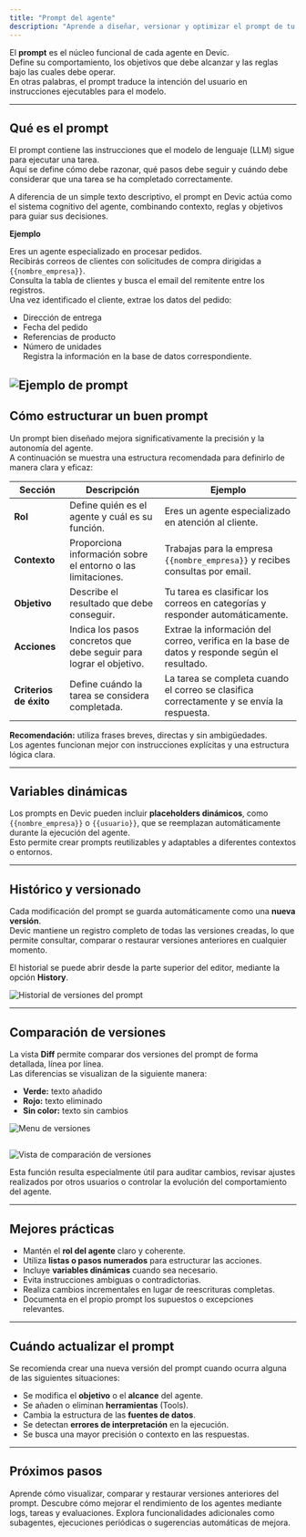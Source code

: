 ```yaml
---
title: "Prompt del agente"
description: "Aprende a diseñar, versionar y optimizar el prompt de tu agente en Devic"
---
```


El **prompt** es el núcleo funcional de cada agente en Devic.\
Define su comportamiento, los objetivos que debe alcanzar y las reglas bajo las cuales debe operar.\
En otras palabras, el prompt traduce la intención del usuario en instrucciones ejecutables para el modelo.

---

## Qué es el prompt

El prompt contiene las instrucciones que el modelo de lenguaje (LLM) sigue para ejecutar una tarea.\
Aquí se define cómo debe razonar, qué pasos debe seguir y cuándo debe considerar que una tarea se ha completado correctamente.

A diferencia de un simple texto descriptivo, el prompt en Devic actúa como el sistema cognitivo del agente, combinando contexto, reglas y objetivos para guiar sus decisiones.

**Ejemplo**

Eres un agente especializado en procesar pedidos.\
Recibirás correos de clientes con solicitudes de compra dirigidas a `{{nombre_empresa}}`.\
Consulta la tabla de clientes y busca el email del remitente entre los registros.\
Una vez identificado el cliente, extrae los datos del pedido:

- Dirección de entrega
- Fecha del pedido
- Referencias de producto
- Número de unidades\
  Registra la información en la base de datos correspondiente.

## ![Ejemplo de prompt](/prompt-example.png)

## Cómo estructurar un buen prompt

Un prompt bien diseñado mejora significativamente la precisión y la autonomía del agente.\
A continuación se muestra una estructura recomendada para definirlo de manera clara y eficaz:

| Sección                | Descripción                                                         | Ejemplo                                                                                       |
| ---------------------- | ------------------------------------------------------------------- | --------------------------------------------------------------------------------------------- |
| **Rol**                | Define quién es el agente y cuál es su función.                     | Eres un agente especializado en atención al cliente.                                          |
| **Contexto**           | Proporciona información sobre el entorno o las limitaciones.        | Trabajas para la empresa `{{nombre_empresa}}` y recibes consultas por email.                  |
| **Objetivo**           | Describe el resultado que debe conseguir.                           | Tu tarea es clasificar los correos en categorías y responder automáticamente.                 |
| **Acciones**           | Indica los pasos concretos que debe seguir para lograr el objetivo. | Extrae la información del correo, verifica en la base de datos y responde según el resultado. |
| **Criterios de éxito** | Define cuándo la tarea se considera completada.                     | La tarea se completa cuando el correo se clasifica correctamente y se envía la respuesta.     |

**Recomendación:** utiliza frases breves, directas y sin ambigüedades.\
Los agentes funcionan mejor con instrucciones explícitas y una estructura lógica clara.

---

## Variables dinámicas

Los prompts en Devic pueden incluir **placeholders dinámicos**, como `{{nombre_empresa}}` o `{{usuario}}`, que se reemplazan automáticamente durante la ejecución del agente.\
Esto permite crear prompts reutilizables y adaptables a diferentes contextos o entornos.

---

## Histórico y versionado

Cada modificación del prompt se guarda automáticamente como una **nueva versión**.\
Devic mantiene un registro completo de todas las versiones creadas, lo que permite consultar, comparar o restaurar versiones anteriores en cualquier momento.

El historial se puede abrir desde la parte superior del editor, mediante la opción **History**.

![Historial de versiones del prompt](/prompt-version.png)

---

## Comparación de versiones

La vista **Diff** permite comparar dos versiones del prompt de forma detallada, línea por línea.\
Las diferencias se visualizan de la siguiente manera:

- **Verde:** texto añadido
- **Rojo:** texto eliminado
- **Sin color:** texto sin cambios

![Menu de versiones](/prompt-version-menu.png)

## 

![Vista de comparación de versiones](/prompt-dif.png)

Esta función resulta especialmente útil para auditar cambios, revisar ajustes realizados por otros usuarios o controlar la evolución del comportamiento del agente.

---

## Mejores prácticas

- Mantén el **rol del agente** claro y coherente.
- Utiliza **listas o pasos numerados** para estructurar las acciones.
- Incluye **variables dinámicas** cuando sea necesario.
- Evita instrucciones ambiguas o contradictorias.
- Realiza cambios incrementales en lugar de reescrituras completas.
- Documenta en el propio prompt los supuestos o excepciones relevantes.

---

## Cuándo actualizar el prompt

Se recomienda crear una nueva versión del prompt cuando ocurra alguna de las siguientes situaciones:

- Se modifica el **objetivo** o el **alcance** del agente.
- Se añaden o eliminan **herramientas** (Tools).
- Cambia la estructura de las **fuentes de datos**.
- Se detectan **errores de interpretación** en la ejecución.
- Se busca una mayor precisión o contexto en las respuestas.

---

## Próximos pasos

<CardGroup cols={2}>
  <Card title="Histórico y versionado" icon="history" href="./historico-prompts">
    Aprende cómo visualizar, comparar y restaurar versiones anteriores del prompt.
  </Card>
  <Card title="Optimización continua" icon="activity" href="./optimizacion">
    Descubre cómo mejorar el rendimiento de los agentes mediante logs, tareas y evaluaciones.
  </Card>
  <Card title="Configuración avanzada" icon="settings" href="./opciones">
    Explora funcionalidades adicionales como subagentes, ejecuciones periódicas o sugerencias automáticas de mejora.
  </Card>
</CardGroup>
